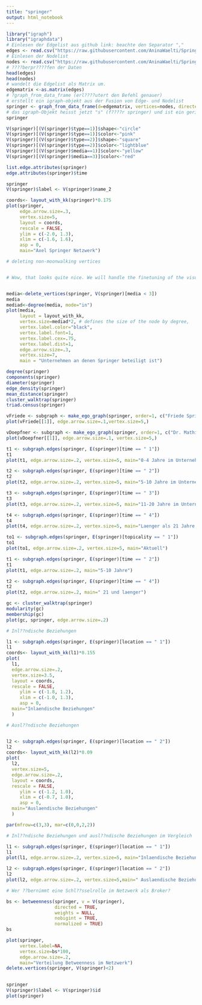 ```yaml
---
title: "springer"
output: html_notebook
---
```

```r
library("igraph")
library("igraphdata")
# Einlesen der Edgelist aus github link: beachte den Separator ","
edges <- read.csv("https://raw.githubusercontent.com/AninaWaelti/Springer-Netzwerk/master/Codebuch%20Springer%20-%20Edgelist.csv", header=T, as.is=T, sep = ",")
# Einlesen der Nodelist
nodes <- read.csv("https://raw.githubusercontent.com/AninaWaelti/Springer-Netzwerk/master/Codebuch%20Springer%20-%20Nodelist.csv", header=T, as.is=T, sep = ",")
# ????berpr????fen der Daten
head(edges)
head(nodes)
# wandelt die Edgelist als Matrix um.
edgematrix <-as.matrix(edges)
# ?graph_from_data_frame (erl????utert den Befehl genauer)
# erstellt ein igraph-objekt aus der Fusion von Edge- und Nodelist
springer <- graph_from_data_frame(d=edgematrix, vertices=nodes, directed=T)
# das igraph-Objekt heisst jetzt "s" (f????r springer) und ist ein gerichtetes Netzwerk.
springer
```

```r
V(springer)[(V(springer)$type==1)]$shape<-"circle"
V(springer)[(V(springer)$type==1)]$color<-"pink"
V(springer)[(V(springer)$type==2)]$shape<-"square"
V(springer)[(V(springer)$type==2)]$color<-"lightblue"
V(springer)[(V(springer)$media==1)]$color<-"yellow"
V(springer)[(V(springer)$media==3)]$color<-"red"
```

```r
list.edge.attributes(springer)
edge.attributes(springer)$time

springer
V(springer)$label <- V(springer)$name_2

coords<- layout_with_kk(springer)*0.175
plot(springer,
     edge.arrow.size=.3,
     vertex.size=5,
     layout = coords,
     rescale = FALSE,
     ylim = c(-2.0, 1.3), 
     xlim = c(-1.6, 1.6), 
     asp = 0,
     main="Axel Springer Netzwerk")
```
```r
# deleting non-moonwalking vertices


# Wow, that looks quite nice. We will handle the finetuning of the visualization later. But... you said there were 12 men on the moon with 6 lunar missions? Why are there so many edges included? As far as I know, no man walked the moon twice?


media<-delete_vertices(springer, V(springer)[media < 3])
media
mediad<-degree(media, mode="in")
plot(media,
     layout = layout_with_kk,
     vertex.size=mediad*2, # defines the size of the node by degree,
     vertex.label.color="black",
     vertex.label.font=1,
     vertex.label.cex=.75,
     vertex.label.dist=1,
     edge.arrow.size=.3,
     vertex.size=7,
     main = "Unternehmen an denen Springer beteiligt ist")
```

```r
degree(springer)
components(springer)
diameter(springer) 
edge_density(springer)
mean_distance(springer)
cluster_walktrap(springer)
triad.census(springer)
```

```r

vFriede <- subgraph <- make_ego_graph(springer, order=1, c("Friede Springer"))
plot(vFriede[[1]], edge.arrow.size=.1,vertex.size=5,)

vDoepfner <- subgraph <- make_ego_graph(springer, order=1, c("Dr. Mathias D??pfner"))
plot(vDoepfner[[1]], edge.arrow.size=.1, vertex.size=5,)
```

```r
t1 <- subgraph.edges(springer, E(springer)[time == " 1"])
t1
plot(t1, edge.arrow.size=.2, vertex.size=5, main="0-4 Jahre im Unternehmen")

t2 <- subgraph.edges(springer, E(springer)[time == " 2"])
t2
plot(t2, edge.arrow.size=.2, vertex.size=5, main="5-10 Jahre im Unternehmen")

t3 <- subgraph.edges(springer, E(springer)[time == " 3"])
t3
plot(t3, edge.arrow.size=.2, vertex.size=5, main="11-20 Jahre im Unternehmen")

t4 <- subgraph.edges(springer, E(springer)[time == " 4"])
t4
plot(t4, edge.arrow.size=.2, vertex.size=5, main="Laenger als 21 Jahre im Unternehmen")

to1 <- subgraph.edges(springer, E(springer)[topicality == " 1"])
to1
plot(to1, edge.arrow.size=.2, vertex.size=5, main="Aktuell")
```
```r

t1 <- subgraph.edges(springer, E(springer)[time == " 2"])
t1
plot(t1, edge.arrow.size=.2, main="5-10 Jahre")

t2 <- subgraph.edges(springer, E(springer)[time == " 4"])
t2
plot(t2, edge.arrow.size=.2, main=" 21 und laenger")

```


```r
gc <- cluster_walktrap(springer)
modularity(gc)
membership(gc)
plot(gc, springer, edge.arrow.size=.2)

```
```r
# Inl??ndische Beziehungen 

l1 <- subgraph.edges(springer, E(springer)[location == " 1"])
l1
coords<- layout_with_kk(l1)*0.155
plot(
  l1,
  edge.arrow.size=.2,
  vertex.size=3.5,
  layout = coords,
  rescale = FALSE,
     ylim = c(-1.8, 1.2), 
     xlim = c(-1.0, 1.3), 
     asp = 0,
  main="Inlaendische Beziehungen"
  )

```
```r
# Ausl??ndische Beziehungen 


l2 <- subgraph.edges(springer, E(springer)[location == " 2"])
l2
coords<- layout_with_kk(l2)*0.09
plot(
  l2,
  vertex.size=5,
  edge.arrow.size=.2,
  layout = coords,
  rescale = FALSE,
     ylim = c(-1.2, 1.0), 
     xlim = c(-0.7, 1.0), 
     asp = 0,
  main="Auslaendische Beziehungen"
  )


```

```r

par(mfrow=c(3,3), mar=c(0,0,2,2))

# Inl??ndische Beziehungen und ausl??ndische Beziehungen im Vergleich

l1 <- subgraph.edges(springer, E(springer)[location == " 1"])
l1
plot(l1, edge.arrow.size=.2, vertex.size=5, main="Inlaendische Beziehungen")

l2 <- subgraph.edges(springer, E(springer)[location == " 2"])
l2
plot(l2, edge.arrow.size=.2, vertex.size=5,main=" Auslaendische Beziehungen")
```


```r
# Wer ??bernimmt eine Schl??sselrolle im Netzwerk als Broker?

bs <- betweenness(springer, v = V(springer),
                  directed = TRUE,
                  weights = NULL,
                  nobigint = TRUE,
                  normalized = TRUE)
bs

plot(springer,
     vertex.label=NA,
     vertex.size=bs*100,
     edge.arrow.size=.2,
     main="Verteilung Betweenness im Netzwerk")
delete.vertices(springer, V(springer)<2) 
               
```

```r

springer
V(springer)$label <- V(springer)$id
plot(springer)
```

